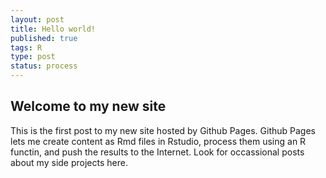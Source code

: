 ```yaml
--- 
layout: post
title: Hello world!
published: true
tags: R
type: post
status: process
---
```


## Welcome to my new site

This is the first post to my new site hosted by Github Pages. Github Pages lets me create content as Rmd files in Rstudio, process them using an R functin, and push the results to the Internet. Look for occassional posts about my side projects here.

```r

```
